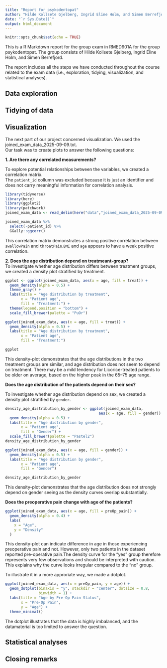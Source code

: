 ```yaml
---
title: "Report for psykodentopat"
author: "Hilde Kollsete Gjelberg, Ingrid Eline Holm, and Simen Berrefjord"
date: "`r Sys.Date()`"
output: html_document
---
```


```r
knitr::opts_chunk$set(echo = TRUE)
```

This is a R Markdown report for the group exam in RMED901A for the group psykodentopat. The group consists of Hilde Kollsete Gjelberg, Ingrid Eline Holm, and Simen Berrefjord.

The report includes all the steps we have conducted throughout the course related to the exam data (i.e., exploration, tidying, visualization, and statistical analyses).

## Data exploration


## Tidying of data


## Visualization
The next part of our project concerned visualization. We used the joined_exam_data_2025-09-09.txt.   
Our task was to create plots to answer the following questions: 

**1. Are there any correlated measurements?**  

To explore potential relationships between the variables, we created a correlation matrix.  
The `patient_id` collumn was excluded because it is just an identifier and does not carry meaningful information for correlation analysis.  
```r
library(tidyverse)
library(here)
library(ggplot2)
library(patchwork)
joined_exam_data <- read_delim(here("data","joined_exam_data_2025-09-09.txt"))

```

```r
joined_exam_data %>%
  select(-patient_id) %>% 
  GGally::ggcorr()
```
  
This correlation matrix demonstrates a strong positive correlation between `swallowPain` and `throatPain`.`BMI` and `age` appears to have a weak positive correlation.  
  
  
**2.  Does the age distribution depend on treatmeant-group?**  
To investigate whether age distribution differs between treatment groups, we created a density plot stratified by treatment.  

```r
ggplot <- ggplot(joined_exam_data, aes(x = age, fill = treat)) +
  geom_density(alpha = 0.5) +
  theme_gray() +
  labs(title = "Age distribution by treatment",
       x = "Patient age",
       fill = "Treatment:") +
  theme(legend.position = "bottom") +
  scale_fill_brewer(palette = "PuOr")
```
 
```r
ggplot(joined_exam_data, aes(x = age, fill = treat)) +
  geom_density(alpha = 0.5) +
  labs(title = "Age distribution by treatment",
       x = "Patient age",
       fill = "Treatment:")
```

```r
ggplot
```
  
This density-plot demonstrates that the age distributions in the two treatment groups are similar, and age distribution does not seem to depend on treatment. There may be a mild tendency for Licorice-treated patients to be older on average, based on the higher peak in the 65–75 age range.  

**Does the age distribution of the patients depend on their sex?**
  
To investigate whether age distribution depend on sex, we created a density plot stratified by `gender`.   

```r
density_age_distribution_by_gender <- ggplot(joined_exam_data, 
                                          aes(x = age, fill = gender)) +
  geom_density(alpha = 0.5) +
  labs(title = "Age distribution by gender", 
       x = "Patient age", 
       fill = "Gender") +
  scale_fill_brewer(palette = "Pastel2")
density_age_distribution_by_gender
```
```r
ggplot(joined_exam_data, aes(x = age, fill = gender)) +
  geom_density(alpha = 0.5) +
  labs(title = "Age distribution by gender", 
       x = "Patient age", 
       fill = "Gender")
```
```r
density_age_distribution_by_gender
```

This density-plot demonstrates that the age distribution does not strongly depend on gender seeing as the density curves overlap substantially.  
    
    
**Does the preoperative pain change with age of the patients?**  

```r
ggplot(joined_exam_data, aes(x = age, fill = preOp_pain)) +
  geom_density(alpha = 0.4) +
  labs(
    x = "Age",
    y = "Density"                 
  )
```
  
This density-plot can indicate difference in age in those experiencing preoperative pain and not. However, only two patients in the dataset reported pre-operative pain.The density curve for the "yes" group therefore represents very few observations and should be interpreted with caution. This explains why the curve looks irregular compared to the "no" group.  
  
To illustrate it in a more approriate way, we made a dotplot. 
```r
ggplot(joined_exam_data, aes(x = preOp_pain, y = age)) +
  geom_dotplot(binaxis = "y", stackdir = "center", dotsize = 0.8,
               binwidth = 1) +
  labs(title = "Age by Pre-Op Pain Status",
       x = "Pre-Op Pain",
       y = "Age") +
  theme_minimal()
```


The dotplot illustrates that the data is highly imbalanced, and the datamaterial is too limited to answer the question.   



## Statistical analyses


## Closing remarks


